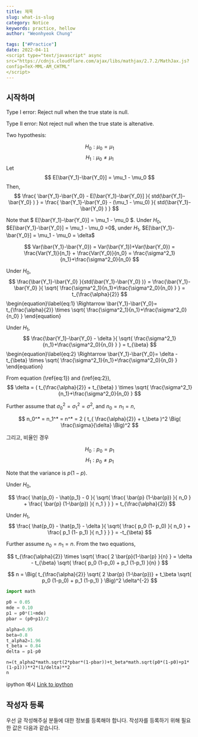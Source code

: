 ```yaml
---
title: 제목
slug: what-is-slug
category: Notice
keywords: practice, hellow
author: "Weonhyeok Chung"

tags: ["#Practice"]
date: 2022-04-11
<script type="text/javascript" async
src="https://cdnjs.cloudflare.com/ajax/libs/mathjax/2.7.2/MathJax.js? 
config=TeX-MML-AM_CHTML"
</script>
---
```


## 시작하며 

Type I error: Reject null when the true state is null. 

Type II error: Not reject null when the true state is altenative. 

Two hypothesis:

$$
H_0 : \mu_0 = \mu_1
$$
$$
H_1 : \mu_0 \ne \mu_1
$$
Let
$$
E[\bar{Y_1}-\bar{Y_0}] = \mu_1 - \mu_0
$$
Then,
$$
\frac{ \bar{Y_1}-\bar{Y_0} - E[\bar{Y_1}-\bar{Y_0}] }{ std(\bar{Y_1}-\bar{Y_0} ) } = \frac{ \bar{Y_1}-\bar{Y_0} - (\mu_1 - \mu_0) }{ std(\bar{Y_1}-\bar{Y_0} ) } 
$$

Note that $ E[\bar{Y_1}-\bar{Y_0}] = \mu_1 - \mu_0 $. Under $H_0$, $E[\bar{Y_1}-\bar{Y_0}] = \mu_1 - \mu_0 =0$, under $H_1$, $E[\bar{Y_1}-\bar{Y_0}] = \mu_1 - \mu_0 = \delta$

$$
Var(\bar{Y_1}-\bar{Y_0}) = Var(\bar{Y_1})+Var(\bar{Y_0}) = \frac{Var(Y_1)}{n_1} + \frac{Var(Y_0)}{n_0} = \frac{\sigma^2_1}{n_1}+\frac{\sigma^2_0}{n_0} 
$$

Under $H_0$, 
$$
\frac{\bar{Y_1}-\bar{Y_0} }{std(\bar{Y_1}-\bar{Y_0} )} = \frac{\bar{Y_1}-\bar{Y_0} }{ \sqrt{ \frac{\sigma^2_1}{n_1}+\frac{\sigma^2_0}{n_0}  } }  = t_{\frac{\alpha}{2}}
$$
\begin{equation}\label{eq:1}
	\Rightarrow \bar{Y_1}-\bar{Y_0}=  t_{\frac{\alpha}{2}} \times \sqrt{ \frac{\sigma^2_1}{n_1}+\frac{\sigma^2_0}{n_0} }
\end{equation}

Under $H_1$, 
$$
\frac{\bar{Y_1}-\bar{Y_0} - \delta }{ \sqrt{ \frac{\sigma^2_1}{n_1}+\frac{\sigma^2_0}{n_0}  } }  = t_{\beta}
$$
\begin{equation}\label{eq:2}
	\Rightarrow \bar{Y_1}-\bar{Y_0}=  \delta - t_{\beta} \times \sqrt{ \frac{\sigma^2_1}{n_1}+\frac{\sigma^2_0}{n_0} }
\end{equation}

From equation (\ref{eq:1}) and (\ref{eq:2}),
$$
\delta = ( t_{\frac{\alpha}{2}} + t_{\beta} ) \times \sqrt{ \frac{\sigma^2_1}{n_1}+\frac{\sigma^2_0}{n_0} } 
$$

Further assume that $\sigma_0^2 = \sigma_1^2 = \sigma^2$, and $n_0 = n_1 = n$, 

$$
	n_0^* = n_1^* = n^* = 2 ( t_{ \frac{\alpha}{2}} + t_\beta )^2 \Big( \frac{\sigma}{\delta} \Big)^2
$$

그리고, 비율인 경우


$$
H_0: p_0 = p_1
$$
$$
H_1: p_0 \ne p_1
$$

Note that the variance is $p(1-p)$. 

Under $H_0$,

$$
\frac{ \hat{p_0} - \hat{p_1} - 0 }{ \sqrt{ \frac{ \bar{p} (1-\bar{p}) }{ n_0 } + \frac{ \bar{p} (1-\bar{p}) }{ n_1 } }  } = t_{\frac{\alpha}{2}}
$$


Under $H_1$,
$$
\frac{ \hat{p_0} - \hat{p_1} - \delta }{ \sqrt{ \frac{ p_0 (1- p_0) }{ n_0 } + \frac{ p_1 (1- p_1) }{ n_1 } }  } = -t_{\beta}
$$

Further assume $n_0=n_1=n$. From the two equations, 

$$
t_{\frac{\alpha}{2}} \times \sqrt{ \frac{ 2 \bar{p}(1-\bar{p} }{n} } = \delta - t_{\beta} \sqrt{ \frac{ p_0 (1-p_0) + p_1 (1-p_1) }{n} }
$$

$$
n = \Big( t_{\frac{\alpha}{2}} \sqrt{ 2 \bar{p} (1-\bar{p})} + t_\beta \sqrt{ p_0 (1-p_0) + p_1 (1-p_1) }    \Big)^2 \delta^{-2}
$$




```python
import math

p0 = 0.05
mde = 0.10
p1 = p0*(1+mde)
pbar = (p0+p1)/2

alpha=0.95
beta=0.8
t_alpha2=1.96
t_beta = 0.84
delta = p1-p0
```

```
n=(t_alpha2*math.sqrt(2*pbar*(1-pbar))+t_beta*math.sqrt(p0*(1-p0)+p1*(1-p1)))**2*(1/delta)**2
n
```

ipython 예시 [Link to ipython](https://colab.research.google.com/drive/1qT0e9EXCBFSpW-OrWFinArA60MEFAMYV#scrollTo=qDvzgkV-MSrx)


## 작성자 등록
우선 글 작성해주실 분들에 대한 정보를 등록해야 합니다. 작성자를 등록하기 위해 필요한 값은 다음과 같습니다.
